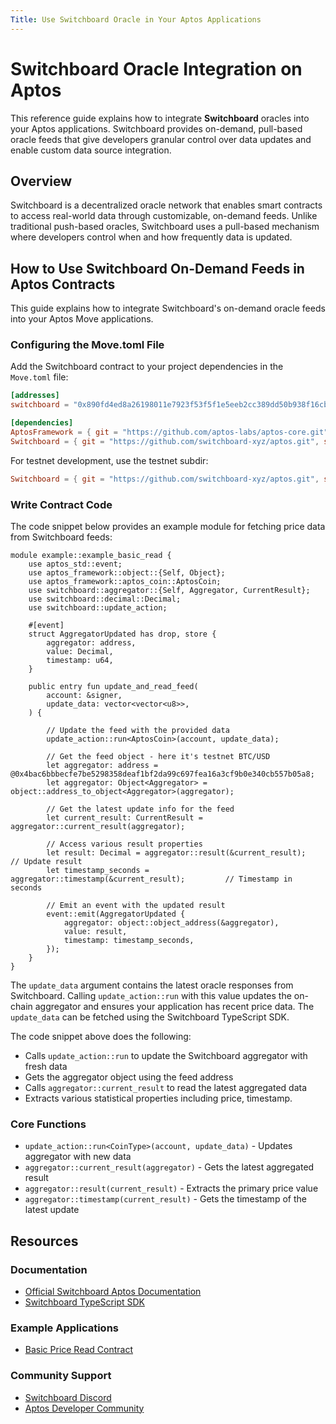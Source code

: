 ```yaml
---
Title: Use Switchboard Oracle in Your Aptos Applications
---
```


# Switchboard Oracle Integration on Aptos

This reference guide explains how to integrate **Switchboard** oracles into your Aptos applications. Switchboard provides on-demand, pull-based oracle feeds that give developers granular control over data updates and enable custom data source integration.

## Overview

Switchboard is a decentralized oracle network that enables smart contracts to access real-world data through customizable, on-demand feeds. Unlike traditional push-based oracles, Switchboard uses a pull-based mechanism where developers control when and how frequently data is updated.

## How to Use Switchboard On-Demand Feeds in Aptos Contracts

This guide explains how to integrate Switchboard's on-demand oracle feeds into your Aptos Move applications.

### Configuring the Move.toml File

Add the Switchboard contract to your project dependencies in the `Move.toml` file:

```toml
[addresses]
switchboard = "0x890fd4ed8a26198011e7923f53f5f1e5eeb2cc389dd50b938f16cb95164dc81c"

[dependencies]
AptosFramework = { git = "https://github.com/aptos-labs/aptos-core.git", subdir = "aptos-move/framework/aptos-framework", rev = "main" }
Switchboard = { git = "https://github.com/switchboard-xyz/aptos.git", subdir = "mainnet", rev = "main" }
```

For testnet development, use the testnet subdir:
```toml
Switchboard = { git = "https://github.com/switchboard-xyz/aptos.git", subdir = "testnet", rev = "main" }
```

### Write Contract Code

The code snippet below provides an example module for fetching price data from Switchboard feeds:

```move
module example::example_basic_read {
    use aptos_std::event;
    use aptos_framework::object::{Self, Object};
    use aptos_framework::aptos_coin::AptosCoin;
    use switchboard::aggregator::{Self, Aggregator, CurrentResult};
    use switchboard::decimal::Decimal;
    use switchboard::update_action;

    #[event]
    struct AggregatorUpdated has drop, store {
        aggregator: address,
        value: Decimal,
        timestamp: u64,
    }

    public entry fun update_and_read_feed(
        account: &signer,
        update_data: vector<vector<u8>>,
    ) {
        
        // Update the feed with the provided data
        update_action::run<AptosCoin>(account, update_data);

        // Get the feed object - here it's testnet BTC/USD
        let aggregator: address = @0x4bac6bbbecfe7be5298358deaf1bf2da99c697fea16a3cf9b0e340cb557b05a8;
        let aggregator: Object<Aggregator> = object::address_to_object<Aggregator>(aggregator);

        // Get the latest update info for the feed
        let current_result: CurrentResult = aggregator::current_result(aggregator);

        // Access various result properties
        let result: Decimal = aggregator::result(&current_result);              // Update result
        let timestamp_seconds = aggregator::timestamp(&current_result);         // Timestamp in seconds

        // Emit an event with the updated result
        event::emit(AggregatorUpdated {
            aggregator: object::object_address(&aggregator),
            value: result,
            timestamp: timestamp_seconds,
        });
    }
}
```

The `update_data` argument contains the latest oracle responses from Switchboard. Calling `update_action::run` with this value updates the on-chain aggregator and ensures your application has recent price data. The `update_data` can be fetched using the Switchboard TypeScript SDK.

The code snippet above does the following:
- Calls `update_action::run` to update the Switchboard aggregator with fresh data
- Gets the aggregator object using the feed address
- Calls `aggregator::current_result` to read the latest aggregated data
- Extracts various statistical properties including price, timestamp.


### Core Functions

- `update_action::run<CoinType>(account, update_data)` - Updates aggregator with new data
- `aggregator::current_result(aggregator)` - Gets the latest aggregated result
- `aggregator::result(current_result)` - Extracts the primary price value
- `aggregator::timestamp(current_result)` - Gets the timestamp of the latest update

## Resources

### Documentation
- [Official Switchboard Aptos Documentation](https://docs.switchboard.xyz/product-documentation/data-feeds/aptos)
- [Switchboard TypeScript SDK](https://www.npmjs.com/package/@switchboard-xyz/aptos-sdk)

### Example Applications
- [Basic Price Read Contract](https://github.com/switchboard-xyz/aptos/tree/main/examples/example_basic_read)

### Community Support
- [Switchboard Discord](https://discord.gg/switchboardxyz)
- [Aptos Developer Community](https://discord.gg/aptoslabs)
